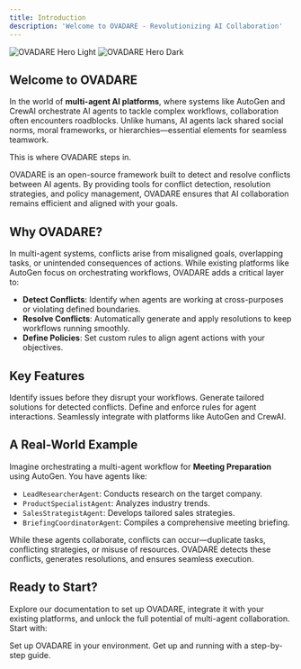 ```yaml
---
title: Introduction
description: 'Welcome to OVADARE - Revolutionizing AI Collaboration'
---
```


<img alt="OVADARE Hero Light" classname="block dark:hidden" src="/images/ovadare-hero-light.svg" />

<img alt="OVADARE Hero Dark" classname="hidden dark:block" src="/images/ovadare-hero-dark.svg" />

## Welcome to OVADARE

In the world of **multi-agent AI platforms**, where systems like AutoGen and CrewAI orchestrate AI agents to tackle complex workflows, collaboration often encounters roadblocks. Unlike humans, AI agents lack shared social norms, moral frameworks, or hierarchies—essential elements for seamless teamwork.

This is where OVADARE steps in.

OVADARE is an open-source framework built to detect and resolve conflicts between AI agents. By providing tools for conflict detection, resolution strategies, and policy management, OVADARE ensures that AI collaboration remains efficient and aligned with your goals.

## Why OVADARE?

In multi-agent systems, conflicts arise from misaligned goals, overlapping tasks, or unintended consequences of actions. While existing platforms like AutoGen focus on orchestrating workflows, OVADARE adds a critical layer to:

- **Detect Conflicts**: Identify when agents are working at cross-purposes or violating defined boundaries.
- **Resolve Conflicts**: Automatically generate and apply resolutions to keep workflows running smoothly.
- **Define Policies**: Set custom rules to align agent actions with your objectives.

## Key Features

<CardGroup cols={2}>
  <Card title="Conflict Detection" icon="warning" href="/core-concepts/conflict-detection">
    Identify issues before they disrupt your workflows.
  </Card>

  <Card title="Resolution Engine" icon="cogs" href="/core-concepts/resolution-engine">
    Generate tailored solutions for detected conflicts.
  </Card>

  <Card title="Policy Management" icon="clipboard-list" href="/core-concepts/policies">
    Define and enforce rules for agent interactions.
  </Card>

  <Card title="Platform Integration" icon="plug" href="/how-to-guides/integrate-autogen">
    Seamlessly integrate with platforms like AutoGen and CrewAI.
  </Card>
</CardGroup>

## A Real-World Example

Imagine orchestrating a multi-agent workflow for **Meeting Preparation** using AutoGen. You have agents like:
- `LeadResearcherAgent`: Conducts research on the target company.
- `ProductSpecialistAgent`: Analyzes industry trends.
- `SalesStrategistAgent`: Develops tailored sales strategies.
- `BriefingCoordinatorAgent`: Compiles a comprehensive meeting briefing.

While these agents collaborate, conflicts can occur—duplicate tasks, conflicting strategies, or misuse of resources. OVADARE detects these conflicts, generates resolutions, and ensures seamless execution.

## Ready to Start?

Explore our documentation to set up OVADARE, integrate it with your existing platforms, and unlock the full potential of multi-agent collaboration. Start with:

<CardGroup cols={2}>
  <Card title="Installation" icon="download" href="/get-started/installation">
    Set up OVADARE in your environment.
  </Card>

  <Card title="Quickstart" icon="rocket" href="/get-started/quickstart">
    Get up and running with a step-by-step guide.
  </Card>
</CardGroup>